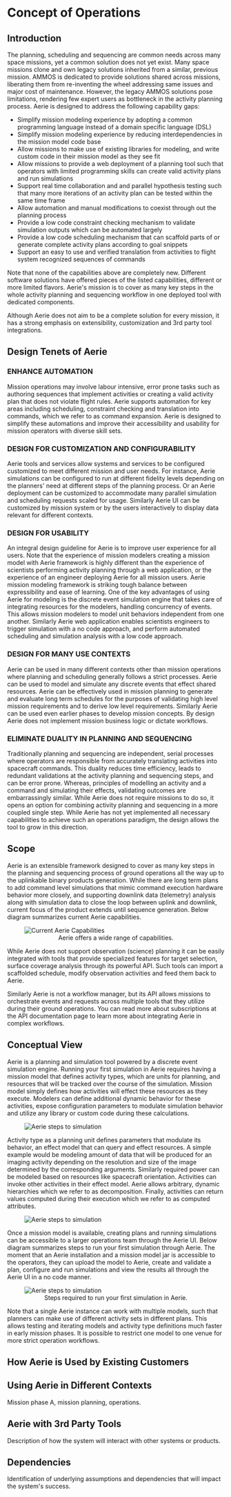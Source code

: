 # Concept of Operations

## Introduction

The planning, scheduling and sequencing are common needs across many space missions, yet a common solution does not yet exist. Many space missions clone and own legacy solutions inherited from a similar, previous mission. AMMOS is dedicated to provide solutions shared across missions, liberating them from re-inventing the wheel addressing same issues and major cost of maintenance. However, the legacy AMMOS solutions pose limitations, rendering few expert users as bottleneck in the activity planning process. Aerie is designed to address the following capability gaps:

- Simplify mission modeling experience by adopting a common programming language instead of a domain specific language (DSL)
- Simplify mission modeling experience by reducing interdependencies in the mission model code base
- Allow missions to make use of existing libraries for modeling, and write custom code in their mission model as they see fit
- Allow missions to provide a web deployment of a planning tool such that operators with limited programming skills can create valid activity plans and run simulations
- Support real time collaboration and and parallel hypothesis testing such that many more iterations of an activity plan can be tested within the same time frame
- Allow automation and manual modifications to coexist through out the planning process
- Provide a low code constraint checking mechanism to validate simulation outputs which can be automated largely
- Provide a low code scheduling mechanism that can scaffold parts of or generate complete activity plans according to goal snippets
- Support an easy to use and verified translation from activities to flight system recognized sequences of commands

Note that none of the capabilities above are completely new. Different software solutions have offered pieces of the listed capabilities, different or more limited flavors. Aerie's mission is to cover as many key steps in the whole activity planning and sequencing workflow in one deployed tool with dedicated components.

Although Aerie does not aim to be a complete solution for every mission, it has a strong emphasis on extensibility, customization and 3rd party tool integrations.

## Design Tenets of Aerie

### ENHANCE AUTOMATION

Mission operations may involve labour intensive, error prone tasks such as authoring sequences that implement activities or creating a valid activity plan that does not violate flight rules. Aerie supports automation for key areas including scheduling, constraint checking and translation into commands, which we refer to as command expansion. Aerie is designed to simplify these automations and improve their accessibility and usability for mission operators with diverse skill sets.

### DESIGN FOR CUSTOMIZATION AND CONFIGURABILITY

Aerie tools and services allow systems and services to be configured customized to meet different mission and user needs. For instance, Aerie simulations can be configured to run at different fidelity levels depending on the planners' need at different steps of the planning process. Or an Aerie deployment can be customized to accommodate many parallel simulation and scheduling requests scaled for usage. Similarly Aerie UI can be customized by mission system or by the users interactively to display data relevant for different contexts.

### DESIGN FOR USABILITY

An integral design guideline for Aerie is to improve user experience for all users. Note that the experience of mission modelers creating a mission model with Aerie framework is highly different than the experience of scientists performing activity planning through a web application, or the experience of an engineer deploying Aerie for all mission users. Aerie mission modeling framework is striking tough balance between expressibility and ease of learning. One of the key advantages of using Aerie for modeling is the discrete event simulation engine that takes care of integrating resources for the modelers, handling concurrency of events. This allows mission modelers to model unit behaviors independent from one another. Similarly Aerie web application enables scientists engineers to trigger simulation with a no code approach, and perform automated scheduling and simulation analysis with a low code approach.

### DESIGN FOR MANY USE CONTEXTS

Aerie can be used in many different contexts other than mission operations where planning and scheduling generally follows a strict processes. Aerie can be used to model and simulate any discrete events that effect shared resources. Aerie can be effectively used in mission planning to generate and evaluate long term schedules for the purposes of validating high level mission requirements and to derive low level requirements. Similarly Aerie can be used even earlier phases to develop mission concepts. By design Aerie does not implement mission business logic or dictate workflows.

### ELIMINATE DUALITY IN PLANNING AND SEQUENCING

Traditionally planning and sequencing are independent, serial processes where operators are responsible from accurately translating activities into spacecraft commands. This duality reduces time efficiency, leads to redundant validations at the activity planning and sequencing steps, and can be error prone. Whereas, principles of modelling an activity and a command and simulating their effects, validating outcomes are
embarrassingly similar. While Aerie does not require missions to do so, it opens an option for combining activity planning and sequencing in a more coupled single step. While Aerie has not yet implemented all necessary capabilities to achieve such an operations paradigm, the design allows the tool to grow in this direction.

<!--
### CLOSE THE U BETWEEN UPLINK AND DOWNLINK

Another significant limitation of the legacy tools is the disconnect between downlink data
analysis and uplink simulations. Downlink data provides the ultimate validation for models implemented
in an adaptation. Downlink data should define the initial context for a simulation. However, it is no
simple feat to compare predicts data (simulations) to actuals (downlink telemetry) due to data
accessibility and incompatible mappings between states and resources recorded in simulation and
recorded in telemetry. Aerie provides constructs in adaptations to explicitly define these mappings.
Figure 4 Illustration of state to EHA mapping in an adaptation.

### IMPROVE PERFORMANCE

One of the key limitations of the legacy tools is the time it takes to run a simulation during the
limited operations timeline. Aerie shall improve the performance of activity planning and sequencing
processes overall by performing the required calculations in less time. For instance, introducing a local
update in a two week long schedule should not require running the whole simulation from scratch.
8
Mission adaptations evolve over time as missions learn more about the behavior of their flight
software and hardware. A constant feedback loop between design, simulation and testing allows
mission planners and adapters to refine models and add data. However, traditionally, several platforms
have been used to create adaptations of varying complexity, granularity and fidelity. This has resulted in
models being defined in many different platforms, structures and languages, with a lot of code
replication along the way.
Aerie adaptation framework should allow defining adaptations with different complexity,
granularity and fidelity. Using the same platform will allow missions to utilize system models created by
different subsystems, or at different phases of a mission more widely. To enable this, the tools have to
answer the user needs within these different contexts. For instance, scheduling performed by mission
planners can be completely automated while they cycle through many different system models and
configurations to identify requirements for different subsystems. In contrast, during operations system
models in an adaptation hardly change, while scheduling can involve manual refinements. Hence, Aerie
adaptations should be highly configurable to satisfy mission planning needs, and support both
automated and manual scheduling to satisfy the needs of mission planning and operations.

2.2.7 DESIGN FOR CUSTOMIZATION

Aerie tools and services should be extendable and customizable to answer the needs of missions
with different levels of complexity. In the following sections, we describe how Aerie can be used at its
full capacity by a highly complex and automated mission. On the other end of the spectrum, one
mission can choose to create manual activity schedules with no simulation, and utilize Aerie only for
activity to command expansion, later use their own Flight Software for command simulation and come
back to Aerie for flight rule validation. We provide a few examples of such different mission operations
scenarios in Section 4.14.
-->

## Scope

Aerie is an extensible framework designed to cover as many key steps in the planning and sequencing process of ground operations all the way up to the uplinkable binary products generation. While there are long term plans to add command level simulations that mimic command execution hardware behavior more closely, and supporting downlink data (telemetry) analysis along with simulation data to close the loop between uplink and downlink, current focus of the product extends until sequence generation. Below diagram summarizes current Aerie capabilities.

<figure>
  <img alt="Current Aerie Capabilities" src={aerie_capabilities} />
  <figcaption align="center">Aerie offers a wide range of capabilities.</figcaption>
</figure>

While Aerie does not support observation (science) planning it can be easily integrated with tools that provide specialized features for target selection, surface coverage analysis through its powerful API. Such tools can import a scaffolded schedule, modify observation activities and feed them back to Aerie.

Similarly Aerie is not a workflow manager, but its API allows missions to orchestrate events and requests across multiple tools that they utilize during their ground operations. You can read more about subscriptions at the API documentation page to learn more about integrating Aerie in complex workflows.

## Conceptual View

Aerie is a planning and simulation tool powered by a discrete event simulation engine. Running your first simulation in Aerie requires having a mission model that defines activity types, which are units for planning, and resources that will be tracked over the course of the simulation. Mission model simply defines how activities will effect these resources as they execute. Modelers can define additional dynamic behavior for these activities, expose configuration parameters to modulate simulation behavior and utilize any library or custom code during these calculations.

<figure>
  <img alt="Aerie steps to simulation" src={missionModel} />
</figure>

Activity type as a planning unit defines parameters that modulate its behavior, an effect model that can query and effect resources. A simple example would be modeling amount of data that will be produced for an imaging activity depending on the resolution and size of the image determined by the corresponding arguments. Similarly required power can be modeled based on resources like spacecraft orientation. Activities can invoke other activities in their effect model. Aerie allows arbitrary, dynamic hierarchies which we refer to as decomposition. Finally, activities can return values computed during their execution which we refer to as computed attributes.

<figure>
  <img alt="Aerie steps to simulation" src={activityType} />
</figure>

Once a mission model is available, creating plans and running simulations can be accessible to a larger operations team through the Aerie UI. Below diagram summarizes steps to run your first simulation through Aerie. The moment that an Aerie installation and a mission model jar is accessible to the operators, they can upload the model to Aerie, create and validate a plan, configure and run simulations and view the results all through the Aerie UI in a no code manner.

<figure>
  <img alt="Aerie steps to simulation" src={starting_w_aerie} />
  <figcaption align="center">Steps required to run your first simulation in Aerie.</figcaption>
</figure>

Note that a single Aerie instance can work with multiple models, such that planners can make use of different activity sets in different plans. This allows testing and iterating models and activity type definitions much faster in early mission phases. It is possible to restrict one model to one venue for more strict operation workflows.

## How Aerie is Used by Existing Customers

## Using Aerie in Different Contexts

Mission phase A, mission planning, operations.

## Aerie with 3rd Party Tools

Description of how the system will interact with other systems or products.

## Dependencies

Identification of underlying assumptions and dependencies that will impact the system's success.
